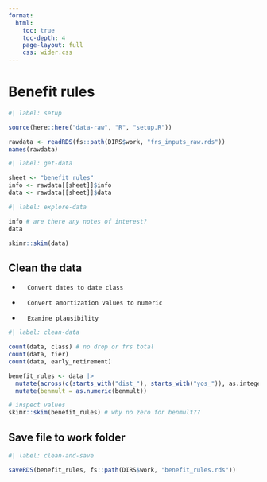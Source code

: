```yaml
---
format:
  html:
    toc: true
    toc-depth: 4
    page-layout: full
    css: wider.css
---
```


# Benefit rules
```r
#| label: setup

source(here::here("data-raw", "R", "setup.R"))

rawdata <- readRDS(fs::path(DIRS$work, "frs_inputs_raw.rds"))
names(rawdata)

```

```r
#| label: get-data

sheet <- "benefit_rules"
info <- rawdata[[sheet]]$info
data <- rawdata[[sheet]]$data

```


```r
#| label: explore-data

info # are there any notes of interest?
data

skimr::skim(data)

```

## Clean the data

-       Convert dates to date class
-       Convert amortization values to numeric
-       Examine plausibility


```r
#| label: clean-data

count(data, class) # no drop or frs total
count(data, tier)
count(data, early_retirement)

benefit_rules <- data |>
  mutate(across(c(starts_with("dist_"), starts_with("yos_")), as.integer)) |>
  mutate(benmult = as.numeric(benmult))

# inspect values
skimr::skim(benefit_rules) # why no zero for benmult??

```


## Save file to work folder

```r
#| label: clean-and-save

saveRDS(benefit_rules, fs::path(DIRS$work, "benefit_rules.rds"))

```